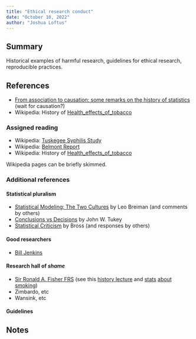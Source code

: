 ```yaml
---
title: "Ethical research conduct"
date: "October 10, 2022"
author: "Joshua Loftus"
---
```


## Summary

Historical examples of harmful research, guidelines for ethical research, reproducible practices.

## References

- [From association to causation: some remarks on the history of statistics](https://projecteuclid.org/journals/statistical-science/volume-14/issue-3/From-association-to-causation--some-remarks-on-the-history/10.1214/ss/1009212409.full) (wait for causation?)
- Wikipedia: History of [Health_effects_of_tobacco](https://en.wikipedia.org/wiki/Health_effects_of_tobacco#History)

### Assigned reading

- Wikipedia: [Tuskegee Syphilis Study](https://en.wikipedia.org/wiki/Tuskegee_Syphilis_Study)
- Wikipedia: [Belmont Report](https://en.wikipedia.org/wiki/Belmont_Report)
- Wikipedia: History of [Health_effects_of_tobacco](https://en.wikipedia.org/wiki/Health_effects_of_tobacco#History)

Wikipedia pages can be briefly skimmed.

### Additional references

#### Statistical pluralism

- [Statistical Modeling: The Two Cultures](https://projecteuclid.org/journals/statistical-science/volume-16/issue-3/Statistical-Modeling--The-Two-Cultures-with-comments-and-a/10.1214/ss/1009213726.full) by Leo Breiman (and comments by others)
- [Conclusions vs Decisions](https://www.jstor.org/stable/1266451) by John W. Tukey
- [Statistical Criticism](https://muse.jhu.edu/issue/44594) by Bross (and responses by others)

#### Good researchers

- [Bill Jenkins](https://www.nature.com/articles/d41586-019-00900-9)

#### Research hall of *shame*

- [Sir Ronald A. Fisher FRS](https://statmodeling.stat.columbia.edu/2022/06/08/how-can-a-top-scientist-be-so-confidently-wrong-r-a-fisher-and-smoking-example/) (see this [history lecture](https://youtu.be/S9eiEJOPMOA) and [stats](https://www.cdc.gov/tobacco/data_statistics/fact_sheets/cessation/smoking-cessation-fast-facts/index.html) [about](https://www.cdc.gov/tobacco/data_statistics/fact_sheets/fast_facts/diseases-and-death.html) [smoking](https://www.cdc.gov/tobacco/data_statistics/fact_sheets/tobacco_industry/marketing/index.htm))
- Zimbardo, etc
- Wansink, etc


#### Guidelines

## Notes
